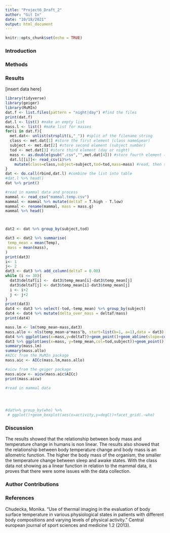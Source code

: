 ```yaml
---
title: "Project6_Draft_2"
author: "Git In"
date: "10/18/2021"
output: html_document
---
```


```r
knitr::opts_chunk$set(echo = TRUE)
```

### Introduction

### Methods

### Results

[insert data here]

```r
library(tidyverse)
library(geiger)
library(MuMIn)
dat.f <- list.files(pattern = "night|day") #find the files
print(dat.f)
dat.l <- list() #make an empty list
mass.l <- list() #make list for masses
for(i in dat.f){
  met.dat<- unlist(strsplit(i,"_")) #split of the filename string
  class <- met.dat[1] #store the first element (class name&year)
  subject <- met.dat[2] #store second element (subject number)
  tod <- met.dat[3] #store third element (day or night)
  mass <- as.double(gsub(".csv","",met.dat[4])) #store fourth element (mass), dropping .csv with gsub
  dat.l[[i]]<- read_csv(i)%>%
    mutate(class=class,subject=subject,tod=tod,mass=mass) #read, then store data with additional columns of metada in list as position unique to i
}
dat <- do.call(rbind,dat.l) #combine the list into table
#dat.l %>% head()
dat %>% print()

#read in mammal data and process
mammal <- read_csv("mammal.temp.csv")
mammal <- mammal %>% mutate(deltaT = T.high - T.low)
mammal <- rename(mammal, mass = mass.g)
mammal %>% head()



dat2 <- dat %>% group_by(subject,tod)

dat3 <- dat2 %>% summarise(
 temp_mean = mean(Temp),
 mass = mean(mass),
)
print(dat3)
i<- 1
j<- 2
dat3 <- dat3 %>% add_column(deltaT = 0.00)
while (i <= 30){
  dat3$deltaT[i] <-  dat3$temp_mean[i]-dat3$temp_mean[j]
  dat3$deltaT[j] <- dat3$temp_mean[i]-dat3$temp_mean[j]
  i <- i+2
  j <- j+2
}
print(dat3)
dat4 <- dat3 %>% select(-tod,-temp_mean) %>% group_by(subject)
dat4 <- dat4 %>% mutate(delta_over_mass = deltaT/mass)
print(dat4)

mass.lm <- lm(temp_mean~mass,dat3)
mass.allo <- nls(temp_mean~a*mass^b, start=list(b=1, a=1),data = dat3)
dat4 %>% ggplot(aes(x=mass,y=deltaT))+geom_point()+geom_abline(slope=coef(mass.lm)[2],intercept=coef(mass.lm)[1],col="blue")
dat3 %>% ggplot(aes(x=mass, y=temp_mean,col=tod,subject))+geom_point()
summary(mass.lm)
summary(mass.allo)
#AICc from the MuMIn package
mass.aic <- AICc(mass.lm,mass.allo)

#aicw from the geiger package
mass.aicw <- aicw(mass.aic$AICc)
print(mass.aicw)

#read in mammal data




#dat%>% group_by(who) %>%
 # ggplot()+geom_boxplot(aes(x=activity,y=degC))+facet_grid(.~who)
```

### Discussion

The results showed that the relationship between body mass and temperature change in humans is non linear. 
The results also showed that the relationship between body temperature change and body mass is an allometric function. The higher the body mass of the organism, the smaller the temperature change between sleep and awake states. With the class data not showing as a linear function in relation to the mammal data, it proves that there were some issues with the data collection. 

### Author Contributions

### References
Chudecka, Monika. "Use of thermal imaging in the evaluation of body surface temperature in various physiological states in patients with different body compositions and varying levels of physical activity." Central european journal of sport sciences and medicine 1.2 (2013).


